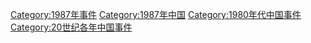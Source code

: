 [[Category:1987年事件|Category:1987年事件]]
[[Category:1987年中国|Category:1987年中国]]
[[Category:1980年代中国事件|Category:1980年代中国事件]]
[[Category:20世纪各年中国事件|Category:20世纪各年中国事件]]